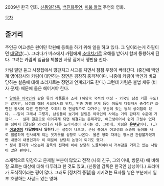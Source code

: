 2009년 한국 영화.  [[신동일]]감독, [[백진희]]주연, [[마붑 알업]] 주연의 영화.

[[목차]]

== 줄거리 ==
주인공 여고생은 원어민 학원에 등록을 하기 위해 일을 하고 있다. 그 일이라는게 하필이면 [[대딸방]](…). 그러다가 버스에서 카림에게 [[소매치기]]로 오해를 받아서 함께 동행하게 된다. 그녀는 카림의 임금을 체불한 사장 집에서 깽판을 친다. 

카림 말만 듣고 사장집에서 깽판치고 사고를 치면서 점점 우정이 싹터간다. (중간에 백인계 영어강사와 카림이 대면하는 장면은 굉장히 충격적이다. 나중에 카림이 백인과 비교당하는 설움에 대해 소리지르는 장면과 연계되기도 한다.) 그런데 카림은 불법 체류 (비자 문제) 때문에 둘은 헤어져야 한다.

 * [[달링은 외국인]]와 같은 류의 작품들과 소재 (해당국 국적의 여성 - 외국인 남성 커플 구도)는 같지만, 남성의 해당 사회에서의 위치, 인종 차별 문제 등이 어둡게 다뤄져서 충격적인 화면인 동시에 다른 한편으론 오히려 더 현실적으로 다가오는 부분이 있는 등의 상이점이 있다. --말이 그래서 그렇지, 남성들이 보기에 달링은 외국인의 사례는 거의 판타지 수준에 가깝다.--  실제 결혼으로 이어지게 되면 해결되는 문제지만, 여고생이어서 쉽게 그럴수 없다는 점에서 [달링은 외국인]과 다른 드라마성이 생기는 것. 그런데, 카림은 '''[[유부남]]'''이다. (…)
 * '''[[여고생]]이 대딸방에서 일한다.'''는 설정이 나오고, 손님 중에서 여고생의 스승이 들어와 서로 뻘쭘하게 인사하게 되는 웃지못할 상황도 나온다. 물론 영화 자체는 청소년 관람불가였지만 내용이 내용인지라 이 때문에 상당히 논쟁이 되기도 했다.
 * 정치 풍자가 나오는데 감독의 전작에 비해 상당히 노골적이여서 거부감을 가지고 있는 사람이 많은 편이다.


소재적으로 민감하고 문제될 부분이 많았고 전작 (나의 친구, 그의 아내, 방문자) 에 비해 잘 모르는 대상에 대해 다루려고 한 것도 있고, (신동일 감독은 한국인 남성이다.) 드라마가 도식적이라는 평이 많다. 그래도 [정치적 중립]을 지키려는 묘사를 넣은 부분에서 일부 호평하는 사람도 있는 영화.
